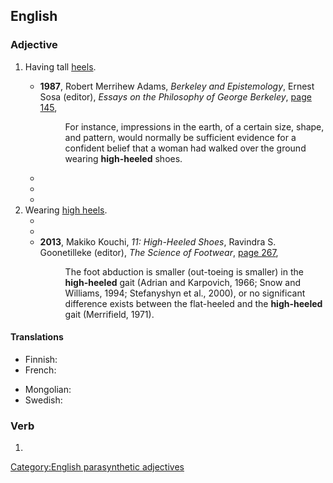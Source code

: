 ==English==

===Adjective===
{{en-adj|-}}

# {{lb|en|footwear}} Having tall [[heel]]s.
#* '''1987''', Robert Merrihew Adams, ''Berkeley and Epistemology'', Ernest Sosa (editor), ''Essays on the Philosophy of George Berkeley'', [https://books.google.com.au/books?id=VpwoBgAAQBAJ&pg=PA145&dq=%22high-heeled%22&hl=en&sa=X&redir_esc=y#v=onepage&q=%22high-heeled%22&f=false page 145],
#*: For instance, impressions in the earth, of a certain size, shape, and pattern, would normally be sufficient evidence for a confident belief that a woman had walked over the ground wearing '''high-heeled''' shoes.
#* {{quote-text|lang=en|year=2011|author=Elizabeth Ngozi Okpalaenwe|title=The Power to Succeed|page=7|url=https://books.google.com.au/books?id=qfFEqCUnEBwC&pg=PA7&dq=%22high-heeled%22&hl=en&sa=X&redir_esc=y#v=onepage&q=%22high-heeled%22&f=false|passage=I preferred to think about school and a government job and how I would one day put on '''high-heeled''' shoes and wear a long skirt like other girls.}}
#* {{quote-text|lang=en|year=2011|author=Mickey Demos|title=Life in Mani Today: The Road to Freedom|page=229|url=https://books.google.com.au/books?id=XHB8xRNL2ZcC&pg=PA229&dq=%22high-heeled%22&hl=en&sa=X&redir_esc=y#v=onepage&q=%22high-heeled%22&f=false|passage=They wore designer clothes, white, tight, hip-huggers, and low neck blouses, '''high-heeled''' shoes, especially in the winters when they wore those sexy '''high-heeled''' boots, and tight jeans.}}
#* {{quote-text|lang=en|year=2015|author=Eve Shapiro|title=Gender Circuits: Bodies and Identities in a Technological Age|page=55|url=https://books.google.com.au/books?id=nnccBgAAQBAJ&pg=PA55&dq=%22high-heeled%22&hl=en&sa=X&redir_esc=y#v=onepage&q=%22high-heeled%22&f=false|passage='''High-heeled''' shoes are not typically constructed to accommodate the average male's heft, foot size, or gait. All '''high-heeled''' shoes, particularly extremely thin “stiletto” heels, require technical acumen in their design because the structure of the shoe focuses immense pressure on a small area; a petite woman in stilettos can exert 20 times the pressure of a 6,000 pound elephant under her heel.}}
# Wearing [[high heels]].
#* {{quote-text|lang=en|year=2000|author=Carla Freeman|title=High Tech and High Heels in the Global Economy: Women, Work, and Pink-Collar Identities in the Caribbean|page=1|url=https://books.google.com.au/books?id=mD4QACarCpsC&pg=PA1&dq=%22high-heeled%22&hl=en&sa=X&redir_esc=y#v=onepage&q=%22high-heeled%22&f=false|passage=Within moments the '''high-heeled''' workers of Data Air are ensconced in the air conditioned hum of their "open office."}}
#* {{quote-text|lang=en|year=2002|author=Paula Rabinowitz|title=Black & White & Noir: America's Pulp Modernism|page=174|url=https://books.google.com.au/books?id=iiRgvARI6TcC&pg=PA174&dq=%22high-heeled%22&hl=en&sa=X&redir_esc=y#v=onepage&q=%22high-heeled%22&f=false|passage=By all logic, '''high-heeled''' women should not constitute a threat: but they do.}}
#* '''2013''', Makiko Kouchi, ''11: High-Heeled Shoes'', Ravindra S. Goonetilleke (editor), ''The Science of Footwear'', [https://books.google.com.au/books?id=HB6oGzDRSSIC&pg=PA267&dq=%22high-heeled%22&hl=en&sa=X&redir_esc=y#v=onepage&q=%22high-heeled%22&f=false page 267],
#*: The foot abduction is smaller (out-toeing is smaller) in the '''high-heeled''' gait (Adrian and Karpovich, 1966; Snow and Williams, 1994; Stefanyshyn et al., 2000), or no significant difference exists between the flat-heeled and the '''high-heeled''' gait (Merrifield, 1971).

====Translations====
{{trans-top|having tall heels}}
* Finnish: {{t+|fi|korkeakorkoinen}}
* French: {{t+|fr|talon haut|alt=à talon haut}}
{{trans-mid}}
* Mongolian: {{t|mn|өндөр өсгийтэй|sc=Cyrl}}
* Swedish: {{t+|sv|högklackad}}
{{trans-bottom}}

===Verb===
{{head|en|verb form}}

# {{en-past of|high-heel}}


[[Category:English parasynthetic adjectives]]